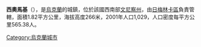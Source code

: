 {{coord|49|6|53|N|28|6|21|E|scale:30000|display=title}}

'''西奧馬基'''（{{lang-uk|Сьомаки}}），是[[烏克蘭|烏克蘭]]的城鎮，位於該國西南部[[文尼察州|文尼察州]]，由[[日梅林卡區|日梅林卡區]]負責管轄，面積1.82平方公里，海拔高度266米，2001年人口1,029，人口密度每平方公里565.38人。

{{Ukraine-geo-stub}}
[[Category:烏克蘭城市|Category:烏克蘭城市]]